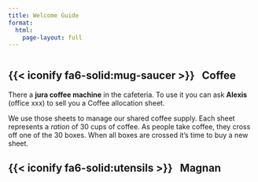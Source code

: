 ```yaml
---
title: Welcome Guide
format:
  html:
    page-layout: full
---
```


:::: {style='margin-top: 3em;'}
::::

## {{< iconify fa6-solid:mug-saucer >}} &nbsp; Coffee

There a **jura coffee machine** in the cafeteria. To use it you can ask **Alexis** (office xxx) to sell you a Coffee allocation sheet. 

We use those sheets to manage our shared coffee supply. Each sheet represents a *ration* of 30 cups of coffee. As people take coffee, they cross off one of the 30 boxes. When all boxes are crossed it's time to buy a new sheet.

## {{< iconify fa6-solid:utensils >}} &nbsp; Magnan
